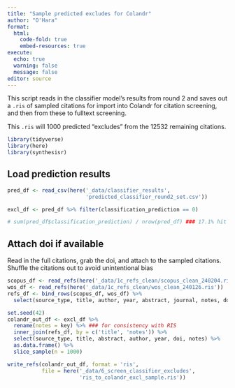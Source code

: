 ```yaml
---
title: "Sample predicted excludes for Colandr"
author: "O'Hara"
format: 
  html:
    code-fold: true
    embed-resources: true
execute:
  echo: true
  warning: false
  message: false
editor: source
---
```


This script reads in the classifier model's results from round 2 and saves out a `.ris` of sampled citations for import into Colandr for citation screening, and then from these to fulltext screening.  

This `.ris` will 1000 predicted "excludes" from the 12532 remaining citations.

```r
library(tidyverse)
library(here)
library(synthesisr)
```

## Load prediction results

```r
pred_df <- read_csv(here('_data/classifier_results', 
                         'predicted_classifier_round2_set.csv')) 

excl_df <- pred_df %>% filter(classification_prediction == 0)

# sum(pred_df$classification_prediction) / nrow(pred_df) ### 17.1% hit rate far higher than likely
```

## Attach doi if available

Read in the full citations, grab the doi, and attach to the sampled citations.  Shuffle the citations out to avoid unintentional bias

```r
scopus_df <- read_refs(here('_data/1c_refs_clean/scopus_clean_240204.ris'))
wos_df <- read_refs(here('_data/1c_refs_clean/wos_clean_240126.ris'))
refs_df <- bind_rows(scopus_df, wos_df) %>%
  select(source_type, title, author, year, abstract, journal, notes, doi)

set.seed(42)
colandr_out_df <- excl_df %>%
  rename(notes = key) %>% ### for consistency with RIS
  inner_join(refs_df, by = c('title', 'notes')) %>%
  select(source_type, title, abstract, author, year, doi, notes) %>%
  as.data.frame() %>%
  slice_sample(n = 1000)

write_refs(colandr_out_df, format = 'ris', 
           file = here('_data/6_screen_classifier_excludes',
                       'ris_to_colandr_excl_sample.ris'))
```


